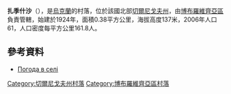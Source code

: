 {{coord|50|44|55|N|31|30|17|E|scale:100000|display=title}}

'''扎季什沙'''（{{lang-uk|Затишшя}}），是[[烏克蘭|烏克蘭]]的村落，位於該國北部[[切爾尼戈夫州|切爾尼戈夫州]]，由[[博布羅維齊亞區|博布羅維齊亞區]]負責管轄，始建於1924年，面積0.38平方公里，海拔高度137米，2006年人口61，人口密度每平方公里161.8人。

==參考資料==
*[http://weather.in.ua/ua/chernigovskaja/8665 Погода в селі ] {{Wayback|url=http://weather.in.ua/ua/chernigovskaja/8665 |date=20111220110709 }}

[[Category:切爾尼戈夫州村落|Category:切爾尼戈夫州村落]]
[[Category:博布羅維齊亞區村落|Category:博布羅維齊亞區村落]]


{{Chernihiv-geo-stub}}